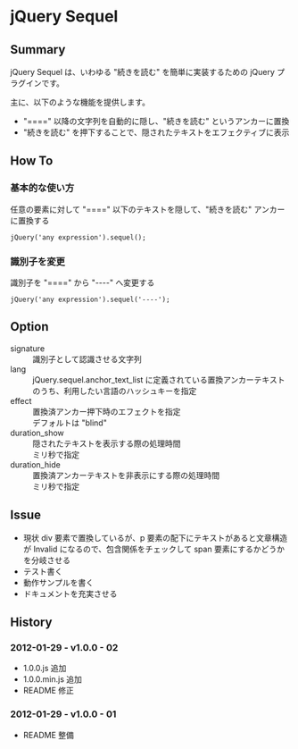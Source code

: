 = jQuery Sequel =
== Summary ==
jQuery Sequel は、いわゆる &quot;続きを読む&quot; を簡単に実装するための jQuery プラグインです。

主に、以下のような機能を提供します。

* &quot;====&quot; 以降の文字列を自動的に隠し、&quot;続きを読む&quot; というアンカーに置換
* "続きを読む" を押下することで、隠されたテキストをエフェクティブに表示
== How To ==
=== 基本的な使い方 ===
任意の要素に対して &quot;====&quot; 以下のテキストを隠して、&quot;続きを読む&quot; アンカーに置換する

<code>
jQuery('any expression').sequel();
</code>
=== 識別子を変更 ===
識別子を &quot;====&quot; から &quot;----&quot; へ変更する

<code>
jQuery('any expression').sequel('----');
</code>
== Option ==
; signature
: 識別子として認識させる文字列
; lang
: jQuery.sequel.anchor_text_list に定義されている置換アンカーテキストのうち、利用したい言語のハッシュキーを指定
; effect
: 置換済アンカー押下時のエフェクトを指定
: デフォルトは &quot;blind&quot;
; duration_show
: 隠されたテキストを表示する際の処理時間
: ミリ秒で指定
; duration_hide
: 置換済アンカーテキストを非表示にする際の処理時間
: ミリ秒で指定
== Issue ==
* 現状 div 要素で置換しているが、p 要素の配下にテキストがあると文章構造が Invalid になるので、包含関係をチェックして span 要素にするかどうかを分岐させる
* テスト書く
* 動作サンプルを書く
* ドキュメントを充実させる
== History ==
=== 2012-01-29 - v1.0.0 - 02 ===
* 1.0.0.js 追加
* 1.0.0.min.js 追加
* README 修正
=== 2012-01-29 - v1.0.0 - 01 ===
* README 整備



